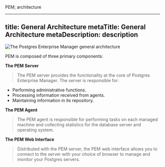 <div id="general_architecture">

<div class="index">

PEM; architecture

</div>

</div>

---
title: General Architecture
metaTitle: General Architecture
metaDescription: description
---

![*The Postgres Enterprise Manager general
architecture*](images/pem_architecture.png)

PEM is composed of three primary components:

**The PEM Server**

> The PEM server provides the functionality at the core of Postgres
> Enterprise Manager. The server is responsible for:

  - Performing administrative functions.
  - Processing information received from agents.
  - Maintaining information in its repository.

**The PEM Agent**

> The PEM agent is responsible for performing tasks on each managed
> machine and collecting statistics for the database server and
> operating system.

**The PEM Web Interface**

> Distributed with the PEM server, the PEM web interface allows you to
> connect to the server with your choice of browser to manage and
> monitor your Postgres servers.
